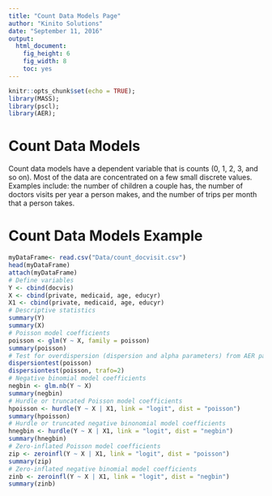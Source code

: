 ```yaml
---
title: "Count Data Models Page"
author: "Kinito Solutions"
date: "September 11, 2016"
output: 
  html_document: 
    fig_height: 6
    fig_width: 8
    toc: yes
---
```


```r
knitr::opts_chunk$set(echo = TRUE);
library(MASS);
library(pscl);
library(AER);
```

# Count Data Models

Count data models have a dependent variable that is counts (0, 1, 2, 3, and so on).  Most of the data are concentrated on a few small discrete values.  Examples include: the number of children a couple has, the number of doctors visits per year a person makes, and the number of trips per month that a person takes.

# Count Data Models Example

```r
myDataFrame<- read.csv("Data/count_docvisit.csv")
head(myDataFrame)
attach(myDataFrame)
# Define variables
Y <- cbind(docvis)
X <- cbind(private, medicaid, age, educyr)
X1 <- cbind(private, medicaid, age, educyr)
# Descriptive statistics
summary(Y)
summary(X)
# Poisson model coefficients
poisson <- glm(Y ~ X, family = poisson)
summary(poisson)
# Test for overdispersion (dispersion and alpha parameters) from AER package
dispersiontest(poisson)
dispersiontest(poisson, trafo=2)
# Negative binomial model coefficients
negbin <- glm.nb(Y ~ X)
summary(negbin)
# Hurdle or truncated Poisson model coefficients
hpoisson <- hurdle(Y ~ X | X1, link = "logit", dist = "poisson")
summary(hpoisson)
# Hurdle or truncated negative binonomial model coefficients
hnegbin <- hurdle(Y ~ X | X1, link = "logit", dist = "negbin")
summary(hnegbin)
# Zero-inflated Poisson model coefficients
zip <- zeroinfl(Y ~ X | X1, link = "logit", dist = "poisson")
summary(zip)
# Zero-inflated negative binomial model coefficients
zinb <- zeroinfl(Y ~ X | X1, link = "logit", dist = "negbin")
summary(zinb)
```
